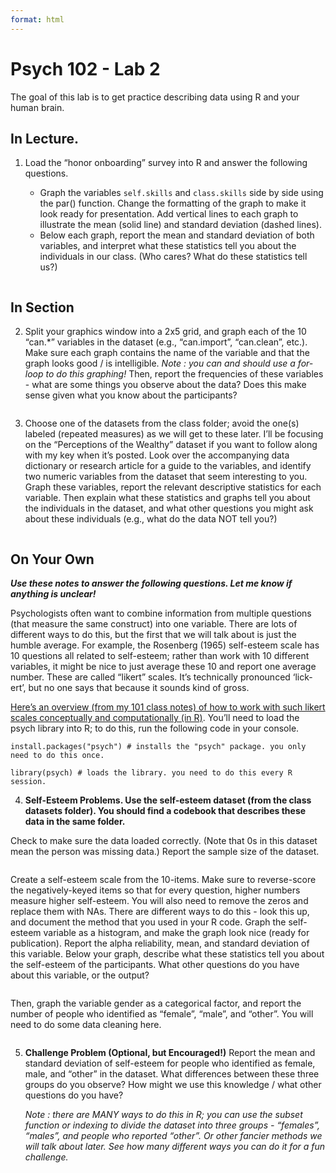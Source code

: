 ```yaml
---
format: html
---
```


# Psych 102 - Lab 2

The goal of this lab is to get practice describing data using R and your human brain.

## In Lecture.

1.  Load the "honor onboarding" survey into R and answer the following questions. 

    -   Graph the variables `self.skills` and `class.skills` side by side using the par() function. Change the formatting of the graph to make it look ready for presentation. Add vertical lines to each graph to illustrate the mean (solid line) and standard deviation (dashed lines).
    -   Below each graph, report the mean and standard deviation of both variables, and interpret what these statistics tell you about the individuals in our class. (Who cares? What do these statistics tell us?)

```r

```

## In Section

2.  Split your graphics window into a 2x5 grid, and graph each of the 10 "can.\*" variables in the dataset (e.g., "can.import", "can.clean", etc.). Make sure each graph contains the name of the variable and that the graph looks good / is intelligible. *Note : you can and should use a for-loop to do this graphing!* Then, report the frequencies of these variables - what are some things you observe about the data? Does this make sense given what you know about the participants?

```r

```

3.  Choose one of the datasets from the class folder; avoid the one(s) labeled (repeated measures) as we will get to these later. I'll be focusing on the "Perceptions of the Wealthy" dataset if you want to follow along with my key when it's posted. Look over the accompanying data dictionary or research article for a guide to the variables, and identify two numeric variables from the dataset that seem interesting to you. Graph these variables, report the relevant descriptive statistics for each variable. Then explain what these statistics and graphs tell you about the individuals in the dataset, and what other questions you might ask about these individuals (e.g., what do the data NOT tell you?)

```r

```

## On Your Own

***Use these notes to answer the following questions. Let me know if anything is unclear!***

Psychologists often want to combine information from multiple questions (that measure the same construct) into one variable. There are lots of different ways to do this, but the first that we will talk about is just the humble average. For example, the Rosenberg (1965) self-esteem scale has 10 questions all related to self-esteem; rather than work with 10 different variables, it might be nice to just average these 10 and report one average number. These are called "likert" scales. It's technically pronounced 'lick-ert', but no one says that because it sounds kind of gross.

[Here's an overview (from my 101 class notes) of how to work with such likert scales conceptually and computationally (in R)](https://catterson.github.io/ystats/chapters/4R_Scales.html). You'll need to load the psych library into R; to do this, run the following code in your console.

`install.packages("psych") # installs the "psych" package. you only need to do this once.`

`library(psych) # loads the library. you need to do this every R session.`

4.  **Self-Esteem Problems. Use the self-esteem dataset (from the class datasets folder). You should find a codebook that describes these data in the same folder.**

Check to make sure the data loaded correctly. (Note that 0s in this dataset mean the person was missing data.) Report the sample size of the dataset.

```r

```

Create a self-esteem scale from the 10-items. Make sure to reverse-score the negatively-keyed items so that for every question, higher numbers measure higher self-esteem. You will also need to remove the zeros and replace them with NAs. There are different ways to do this - look this up, and document the method that you used in your R code. Graph the self-esteem variable as a histogram, and make the graph look nice (ready for publication). Report the alpha reliability, mean, and standard deviation of this variable. Below your graph, describe what these statistics tell you about the self-esteem of the participants. What other questions do you have about this variable, or the output?

```r

```

Then, graph the variable gender as a categorical factor, and report the number of people who identified as "female", "male", and "other". You will need to do some data cleaning here.

```r

```

5.  **Challenge Problem (Optional, but Encouraged!)** Report the mean and standard deviation of self-esteem for people who identified as female, male, and "other" in the dataset. What differences between these three groups do you observe? How might we use this knowledge / what other questions do you have?

    *Note : there are MANY ways to do this in R; you can use the subset function or indexing to divide the dataset into three groups - "females", "males", and people who reported "other". Or other fancier methods we will talk about later. See how many different ways you can do it for a fun challenge.*

```r

```

